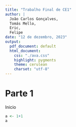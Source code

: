 ```yaml
---
title: "Trabalho Final de CE1"
author: |
  João Carlos Gonçalves,
  Tomás Mello,
  Eric,
  Felipe
date: "12 de dezembro, 2023"
output:
  pdf_document: default
  html_document:
    css: "./ava.css"
    highlight: pygments
    theme: cerulean
    charset: "utf-8"
---
```





# Parte 1

Inicio

```r
a <- 1+1
a
```

